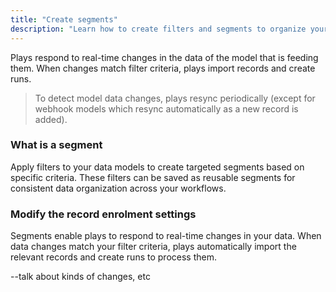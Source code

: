 ```yaml
---
title: "Create segments"
description: "Learn how to create filters and segments to organize your data models"
---
```


Plays respond to real-time changes in the data of the model that is feeding them. When changes match filter criteria, plays import records and create runs.

> To detect model data changes, plays resync periodically (except for webhook models which resync automatically as a new record is added).

### What is a segment

Apply filters to your data models to create targeted segments based on specific criteria. These filters can be saved as reusable segments for consistent data organization across your workflows.

### Modify the record enrolment settings

Segments enable plays to respond to real-time changes in your data. When data changes match your filter criteria, plays automatically import the relevant records and create runs to process them.

--talk about kinds of changes, etc
